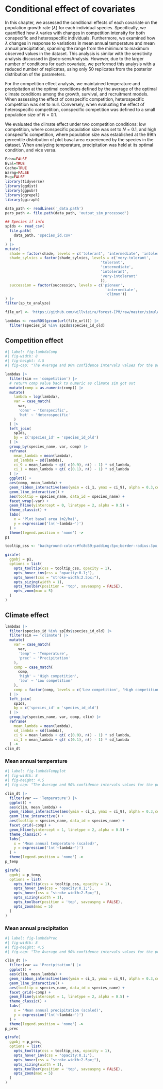 # Conditional effect of covariates {#sec-margin-lambda}

In this chapter, we assessed the conditional effects of each covariate on the population growth rate ($\lambda$) for each individual species.
Specifically, we quantified how $\lambda$ varies with changes in competition intensity for both conspecific and heterospecific individuals.
Furthermore, we examined how $\lambda$ changes in response to variations in mean annual temperature and mean annual precipitation, spanning the range from the minimum to maximum observed values in the dataset.
This analysis is similar with the sensitivity analysis discussed in @sec-sensAnalysis.
However, due to the larger number of conditions for each covariate, we performed this analysis with a reduced number of replicates, using only 50 replicates from the posterior distribution of the parameters.

For the competition effect analysis, we maintained temperature and precipitation at the optimal conditions defined by the average of the optimal climate conditions among the growth, survival, and recruitment models.
When assessing the effect of conspecific competition, heterospecific competition was set to null.
Conversely, when evaluating the effect of heterospecific competition, conspecific competition was defined to a small population size of $N = 0.1$.

We evaluated the climate effect under two competition conditions: low competition, where conspecific population size was set to $N = 0.1$, and high conspecific competition, where population size was established at the 99th percentile distribution of plot basal area experienced by the species in the dataset.
When analyzing temperature, precipitation was held at its optimal condition, and vice versa.

```r
Echo=FALSE
Eval=TRUE
Cache=TRUE
Warng=FALSE
Msg=FALSE
library(tidyverse)
library(ggdist)
library(ggpubr)
library(ggrepel)
library(ggiraph)
```

```r
data_path <- readLines('_data.path')
pars_path <- file.path(data_path, 'output_sim_processed')

## Species if info
spIds <- read_csv(
  file.path(
    data_path, 'species_id.csv'
  )
) |>
mutate(
  shade = factor(shade, levels = c('tolerant', 'intermediate', 'intolerant')),
  shade_sylvics = factor(shade_sylvics, levels = c('very-tolerant',
                                            'tolerant',
                                            'intermediate',
                                            'intolerant',
                                            'very-intolerant'
                                            )),
  succession = factor(succession, levels = c('pioneer',
                                              'intermediate',
                                              'climax'))
) |>
filter(sp_to_analyze)

file_url <- 'https://github.com/willvieira/forest-IPM/raw/master/simulations/marginal_lambda/output_processed/lambdas.RDS'

lambdas <- readRDS(gzcon(url(file_url))) |>
  filter(species_id %in% spIds$species_id_old)
```

## Competition effect

```r
#| label: fig-lambdaComp
#| fig-width: 8
#| fig-height: 4.5
#| fig-cap: "The Average and 90% confidence intervals values for the population growth rate ($\\lambda$) as a function of conspecific (left panel) and heterospecific (right panel) competition intensity."

lambdas |>
  filter(sim == 'competition') |>
  # return comp value back to numeric as climate sim got out
  mutate(comp = as.numeric(comp)) |>
  mutate(
    lambda = log(lambda),
    var = case_match(
      var,
      'cons' ~ 'Conspecific',
      'het' ~ 'Heterospecific'
    )
  ) |>
  left_join(
    spIds,
    by = c('species_id' = 'species_id_old')
  ) |>
  group_by(species_name, var, comp) |>
  reframe(
    mean_lambda = mean(lambda),
    sd_lambda = sd(lambda),
    ci_9 = mean_lambda + qt( c(0.9), n() - 1) * sd_lambda,
    ci_1 = mean_lambda + qt( c(0.1), n() - 1) * sd_lambda
  ) |> 
  ggplot() +
  aes(comp, mean_lambda) +
  geom_ribbon_interactive(aes(ymin = ci_1, ymax = ci_9), alpha = 0.3,color=NA) +
  geom_line_interactive() +
  aes(tooltip = species_name, data_id = species_name) +
  facet_wrap(~var) +
  geom_hline(yintercept = 0, linetype = 2, alpha = 0.5) +
  theme_classic() +
  labs(
    x = 'Plot basal area (m2/ha)',
    y = expression('ln('~lambda~')')
  ) +
  theme(legend.position = 'none') ->
p1

tooltip_css <- "background-color:#fc8d59;padding:5px;border-radius:3px;font-style:italic;"

girafe(
  ggobj = p1,
  options = list(
    opts_tooltip(css = tooltip_css, opacity = 1),
    opts_hover_inv(css = "opacity:0.1;"),
    opts_hover(css = "stroke-width:2.5px;"),
    opts_sizing(width = 1),
    opts_toolbar(position = 'top', saveaspng = FALSE),
    opts_zoom(max = 5)
  )
)
```


## Climate effect

```r
lambdas |>
  filter(species_id %in% spIds$species_id_old) |>
  filter(sim == 'climate') |>
  mutate(
    var = case_match(
      var,
      'temp' ~ 'Temperature',
      'prec' ~ 'Precipitation'
    ),
    comp = case_match(
      comp,
      'high' ~ 'High competition',
      'low' ~ 'Low competition'
    ),
    comp = factor(comp, levels = c('Low competition', 'High competition'))
  ) |>
  left_join(
    spIds,
    by = c('species_id' = 'species_id_old')
  ) |>
  group_by(species_name, var, comp, clim) |>
  reframe(
    mean_lambda = mean(lambda),
    sd_lambda = sd(lambda),
    ci_9 = mean_lambda + qt( c(0.9), n() - 1) * sd_lambda,
    ci_1 = mean_lambda + qt( c(0.1), n() - 1) * sd_lambda
  ) ->
clim_dt
```


### Mean annual temperature

```r
#| label: fig-lambdaTempplot
#| fig-width: 8
#| fig-height: 4.5
#| fig-cap: "The Average and 90% confidence intervals values for the population growth rate ($\\lambda$) as a function of normalized mean annual temperature for low (left panel) and high (right panel) competition intensity."

clim_dt |>
  filter(var == 'Temperature') |>
  ggplot() +
  aes(clim, mean_lambda) +
  geom_ribbon_interactive(aes(ymin = ci_1, ymax = ci_9), alpha = 0.3,color=NA) +
  geom_line_interactive() +
  aes(tooltip = species_name, data_id = species_name) +
  facet_grid(~comp) +
  geom_hline(yintercept = 1, linetype = 2, alpha = 0.5) +
  theme_classic() +
  labs(
    x = 'Mean annual temperature (scaled)',
    y = expression('ln('~lambda~')')
  ) +
  theme(legend.position = 'none') ->
p_temp

girafe(
  ggobj = p_temp,
  options = list(
    opts_tooltip(css = tooltip_css, opacity = 1),
    opts_hover_inv(css = "opacity:0.1;"),
    opts_hover(css = "stroke-width:2.5px;"),
    opts_sizing(width = 1),
    opts_toolbar(position = 'top', saveaspng = FALSE),
    opts_zoom(max = 5)
  )
)
```

### Mean annual precipitation

```r
#| label: fig-lambdaPrec
#| fig-width: 8
#| fig-height: 4.5
#| fig-cap: "The Average and 90% confidence intervals values for the population growth rate ($\\lambda$) as a function of normalized mean annual precipitation for low (left panel) and high (right panel) competition intensity."

clim_dt |>
  filter(var == 'Precipitation') |>
  ggplot() +
  aes(clim, mean_lambda) +
  geom_ribbon_interactive(aes(ymin = ci_1, ymax = ci_9), alpha = 0.3,color=NA) +
  geom_line_interactive() +
  aes(tooltip = species_name, data_id = species_name) +
  facet_grid(~comp) +
  geom_hline(yintercept = 1, linetype = 2, alpha = 0.5) +
  theme_classic() +
  labs(
    x = 'Mean annual precipitation (scaled)',
    y = expression('ln('~lambda~')')
  ) +
  theme(legend.position = 'none') ->
p_prec

girafe(
  ggobj = p_prec,
  options = list(
    opts_tooltip(css = tooltip_css, opacity = 1),
    opts_hover_inv(css = "opacity:0.1;"),
    opts_hover(css = "stroke-width:2.5px;"),
    opts_sizing(width = 1),
    opts_toolbar(position = 'top', saveaspng = FALSE),
    opts_zoom(max = 5)
  )
)
```
